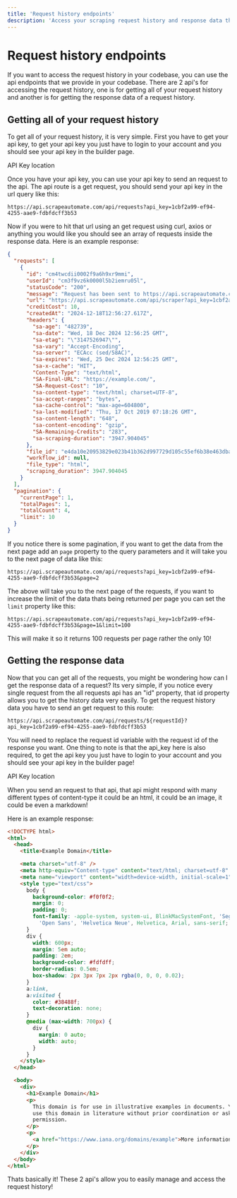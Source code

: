 ```yaml
---
title: 'Request history endpoints'
description: 'Access your scraping request history and response data through API endpoints'
---
```


# Request history endpoints

If you want to access the request history in your codebase, you can use the api endpoints that we provide in your codebase. There are 2 api's for accessing the request history, one is for getting all of your request history and another is for getting the response data of a request history.

## Getting all of your request history

To get all of your request history, it is very simple. First you have to get your api key, to get your api key you just have to login to your account and you should see your api key in the builder page.

API Key location

Once you have your api key, you can use your api key to send an request to the api. The api route is a get request, you should send your api key in the url query like this:

```
https://api.scrapeautomate.com/api/requests?api_key=1cbf2a99-ef94-4255-aae9-fdbfdcff3b53
```

Now if you were to hit that url using an get request using curl, axios or anything you would like you should see an array of requests inside the response data. Here is an example response:

```json
{
  "requests": [
    {
      "id": "cm4twcdii0002f9a6h9xr9mmi",
      "userId": "cm3f9vz6k0000l5b2iemru05l",
      "statusCode": "200",
      "message": "Request has been sent to https://api.scrapeautomate.com/api/scraper?api_key=1cbf2a99-ef94-4255-aae9-fdbfdcff3b53&render=true&url=https:%2F%2Fexample.com%2F&url=https://example.com/",
      "url": "https://api.scrapeautomate.com/api/scraper?api_key=1cbf2a99-ef94-4255-aae9-fdbfdcff3b53&render=true&url=https:%2F%2Fexample.com%2F&url=https://example.com/",
      "creditCost": 10,
      "createdAt": "2024-12-18T12:56:27.617Z",
      "headers": {
        "sa-age": "482739",
        "sa-date": "Wed, 18 Dec 2024 12:56:25 GMT",
        "sa-etag": "\"3147526947\"",
        "sa-vary": "Accept-Encoding",
        "sa-server": "ECAcc (sed/58AC)",
        "sa-expires": "Wed, 25 Dec 2024 12:56:25 GMT",
        "sa-x-cache": "HIT",
        "Content-Type": "text/html",
        "SA-Final-URL": "https://example.com/",
        "SA-Request-Cost": "10",
        "sa-content-type": "text/html; charset=UTF-8",
        "sa-accept-ranges": "bytes",
        "sa-cache-control": "max-age=604800",
        "sa-last-modified": "Thu, 17 Oct 2019 07:18:26 GMT",
        "sa-content-length": "648",
        "sa-content-encoding": "gzip",
        "SA-Remaining-Credits": "283",
        "sa-scraping-duration": "3947.904045"
      },
      "file_id": "e4da10e20953829e023b41b362d997729d105c55ef6b38e463dba97df64ad040_cm4twcdii0002f9a6h9xr9mmi",
      "workflow_id": null,
      "file_type": "html",
      "scraping_duration": 3947.904045
    }
  ],
  "pagination": {
    "currentPage": 1,
    "totalPages": 1,
    "totalCount": 4,
    "limit": 10
  }
}
```

If you notice there is some pagination, if you want to get the data from the next page add an `page` property to the query parameters and it will take you to the next page of data like this:

```
https://api.scrapeautomate.com/api/requests?api_key=1cbf2a99-ef94-4255-aae9-fdbfdcff3b53&page=2
```

The above will take you to the next page of the requests, if you want to increase the limit of the data thats being returned per page you can set the `limit` property like this:

```
https://api.scrapeautomate.com/api/requests?api_key=1cbf2a99-ef94-4255-aae9-fdbfdcff3b53&page=1&limit=100
```

This will make it so it returns 100 requests per page rather the only 10!

## Getting the response data

Now that you can get all of the requests, you might be wondering how can I get the response data of a request? Its very simple, if you notice every single request from the all requests api has an "id" property, that id property allows you to get the history data very easily. To get the request history data you have to send an get request to this route:

```
https://api.scrapeautomate.com/api/requests/${requestId}?api_key=1cbf2a99-ef94-4255-aae9-fdbfdcff3b53
```

You will need to replace the request id variable with the request id of the response you want. One thing to note is that the api_key here is also required, to get the api key you just have to login to your account and you should see your api key in the builder page!

API Key location

When you send an request to that api, that api might respond with many different types of content-type it could be an html, it could be an image, it could be even a markdown!

Here is an example response:

```html
<!DOCTYPE html>
<html>
  <head>
    <title>Example Domain</title>

    <meta charset="utf-8" />
    <meta http-equiv="Content-type" content="text/html; charset=utf-8" />
    <meta name="viewport" content="width=device-width, initial-scale=1" />
    <style type="text/css">
      body {
        background-color: #f0f0f2;
        margin: 0;
        padding: 0;
        font-family: -apple-system, system-ui, BlinkMacSystemFont, 'Segoe UI',
          'Open Sans', 'Helvetica Neue', Helvetica, Arial, sans-serif;
      }
      div {
        width: 600px;
        margin: 5em auto;
        padding: 2em;
        background-color: #fdfdff;
        border-radius: 0.5em;
        box-shadow: 2px 3px 7px 2px rgba(0, 0, 0, 0.02);
      }
      a:link,
      a:visited {
        color: #38488f;
        text-decoration: none;
      }
      @media (max-width: 700px) {
        div {
          margin: 0 auto;
          width: auto;
        }
      }
    </style>
  </head>

  <body>
    <div>
      <h1>Example Domain</h1>
      <p>
        This domain is for use in illustrative examples in documents. You may
        use this domain in literature without prior coordination or asking for
        permission.
      </p>
      <p>
        <a href="https://www.iana.org/domains/example">More information...</a>
      </p>
    </div>
  </body>
</html>
```

Thats basically it! These 2 api's allow you to easily manage and access the request history!
